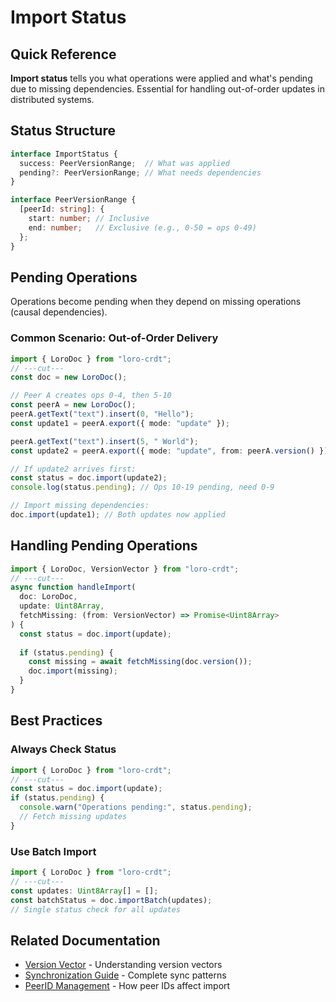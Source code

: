 # Import Status

## Quick Reference

**Import status** tells you what operations were applied and what's pending due to missing dependencies. Essential for handling out-of-order updates in distributed systems.

## Status Structure

```ts
interface ImportStatus {
  success: PeerVersionRange;  // What was applied
  pending?: PeerVersionRange; // What needs dependencies
}

interface PeerVersionRange {
  [peerId: string]: {
    start: number; // Inclusive
    end: number;   // Exclusive (e.g., 0-50 = ops 0-49)
  };
}
```


## Pending Operations

Operations become pending when they depend on missing operations (causal dependencies).

### Common Scenario: Out-of-Order Delivery

```ts twoslash
import { LoroDoc } from "loro-crdt";
// ---cut---
const doc = new LoroDoc();

// Peer A creates ops 0-4, then 5-10
const peerA = new LoroDoc();
peerA.getText("text").insert(0, "Hello");
const update1 = peerA.export({ mode: "update" });

peerA.getText("text").insert(5, " World");
const update2 = peerA.export({ mode: "update", from: peerA.version() });

// If update2 arrives first:
const status = doc.import(update2);
console.log(status.pending); // Ops 10-19 pending, need 0-9

// Import missing dependencies:
doc.import(update1); // Both updates now applied
```

## Handling Pending Operations

```ts twoslash
import { LoroDoc, VersionVector } from "loro-crdt";
// ---cut---
async function handleImport(
  doc: LoroDoc,
  update: Uint8Array,
  fetchMissing: (from: VersionVector) => Promise<Uint8Array>
) {
  const status = doc.import(update);
  
  if (status.pending) {
    const missing = await fetchMissing(doc.version());
    doc.import(missing);
  }
}
```


## Best Practices

### Always Check Status
```ts twoslash
import { LoroDoc } from "loro-crdt";
// ---cut---
const status = doc.import(update);
if (status.pending) {
  console.warn("Operations pending:", status.pending);
  // Fetch missing updates
}
```

### Use Batch Import
```ts twoslash
import { LoroDoc } from "loro-crdt";
// ---cut---
const updates: Uint8Array[] = [];
const batchStatus = doc.importBatch(updates);
// Single status check for all updates
```

## Related Documentation

- [Version Vector](./version_vector) - Understanding version vectors
- [Synchronization Guide](../tutorial/sync) - Complete sync patterns
- [PeerID Management](./peerid_management) - How peer IDs affect import
